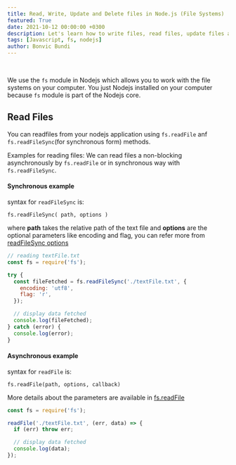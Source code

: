 ```yaml
---
title: Read, Write, Update and Delete files in Node.js (File Systems)
featured: True
date: 2021-10-12 00:00:00 +0300
description: Let's learn how to write files, read files, update files and delete files with Nodejs ~ Bonvic Bundi
tags: [Javascript, fs, nodejs]
author: Bonvic Bundi
---
```


<br />

We use the `fs` module in Nodejs which allows you to work with the file systems on your computer.
You just Nodejs installed on your computer because `fs` module is part of the Nodejs core.

## Read Files

You can readfiles from your nodejs application using `fs.readFile` anf `fs.readFileSync`(for synchronous form) methods.

Examples for reading files:
We can read files a non-blocking asynchronously by `fs.readFile` or in synchronous way with `fs.readFileSync`.

#### Synchronous example

syntax for `readFileSync` is:

```
fs.readFileSync( path, options )
```

where **path** takes the relative path of the text file and **options** are the optional parameters like encoding and flag, you can refer more from [readFileSync options](https://nodejs.org/docs/latest-v15.x/api/fs.html#fs_fs_readfilesync_path_options)

```js
// reading textFile.txt
const fs = require('fs');

try {
  const fileFetched = fs.readFileSync('./textFile.txt', {
    encoding: 'utf8',
    flag: 'r',
  });

  // display data fetched
  console.log(fileFetched);
} catch (error) {
  console.log(error);
}
```

#### Asynchronous example

syntax for `readFile` is:

```
fs.readFile(path, options, callback)
```

More details about the parameters are available in [fs.readFile](https://nodejs.org/docs/latest-v15.x/api/fs.html#fs_fs_readfile_path_options_callback)

```js
const fs = require('fs');

readFile('./textFile.txt', (err, data) => {
  if (err) throw err;

  // display data fetched
  console.log(data);
});
```

